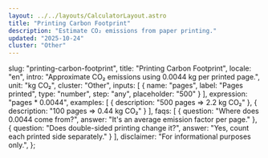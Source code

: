 ```yaml
---
layout: ../../layouts/CalculatorLayout.astro
title: "Printing Carbon Footprint"
description: "Estimate CO₂ emissions from paper printing."
updated: "2025-10-24"
cluster: "Other"
---
```


  slug: "printing-carbon-footprint",
  title: "Printing Carbon Footprint",
  locale: "en",
  intro: "Approximate CO₂ emissions using 0.0044 kg per printed page.",
  unit: "kg CO₂",
  cluster: "Other",
  inputs: [
    { name: "pages", label: "Pages printed", type: "number", step: "any", placeholder: "500" }
  ],
  expression: "pages * 0.0044",
  examples: [
    { description: "500 pages ⇒ 2.2 kg CO₂" },
    { description: "100 pages ⇒ 0.44 kg CO₂" }
  ],
  faqs: [
    { question: "Where does 0.0044 come from?", answer: "It's an average emission factor per page." },
    { question: "Does double-sided printing change it?", answer: "Yes, count each printed side separately." }
  ],
  disclaimer: "For informational purposes only.",
};

<Calculator schema={schema} />

